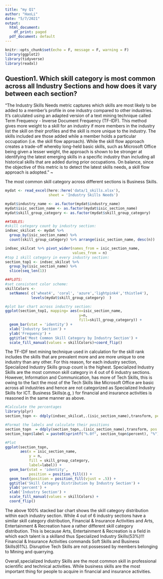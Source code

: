 ```yaml
---
title: "my Q1"
author: "HaoLi"
date: "5/7/2021"
output:
  html_document:
    df_print: paged
  pdf_document: default
---
```


```r
knitr::opts_chunk$set(echo = F, message = F, warning = F)
library(ggplot2)
library(tidyverse)
library(readxl)

```

## Question1. Which skill category is most common across all Industry Sections and how does it vary between each section? 

"The Industry Skills Needs metric captures which skills are most likely to be added to a member's profile in one industry compared to other industries. It's calculated using an adapted version of a text mining technique called Term Frequency - Inverse Document Frequency (TF-IDF). This method gives more weight to a skill for an industry if more members in the industry list the skill on their profiles and the skill is more unique to the industry. The skills included are those added while a member holds a particular occupation (i.e. the skill flow approach). While the skill flow approach creates a trade-off whereby long-held basic skills, such as Microsoft Office being given a lesser weight, the approach is shown to be stronger at identifying the latest emerging skills in a specific industry than including all historical skills that are added during prior occupations. On balance, since the objective of this metric is to detect the latest skills needs, a skill flow approach is adopted." ~ 

The most common skill category across different sections is Business Skills. 

```r
mydat <- read_excel(here::here('data/1_skills.xlsx'), 
                    sheet = 'Industry Skills Needs')

mydat$industry_name <- as.factor(mydat$industry_name)
mydat$isic_section_name <- as.factor(mydat$isic_section_name)
mydat$skill_group_category <- as.factor(mydat$skill_group_category)

##TABLES:
#skill category count by industry section:
indsec_skilcat <- mydat %>% 
  group_by(isic_section_name) %>%
  count(skill_group_category) %>% arrange(isic_section_name, desc(n))

indsec_skilcat %>% pivot_wider(names_from = isic_section_name,
                               values_from = n)
#top 1 skill category in every industry section:
section_top1 <- indsec_skilcat %>% 
  group_by(isic_section_name) %>% 
  slice(seq_len(1)) 

##PLOTS:
#set consistent color scheme:
skillColors <-
  setNames( c('wheat4', 'coral', 'azure','lightpink4','thistle4'),
            levels(mydat$skill_group_category)  )

#plot bar chart across inductry section:
ggplot(section_top1, mapping= aes(x=isic_section_name,
                                  y=n,
                                  fill=skill_group_category)) +
  geom_bar(stat = 'identity') +
  xlab('Industry Section') + 
  ylab('Frequency') +
  ggtitle('Most Common Skill Category by Industry Section') +
  scale_fill_manual(values = skillColors)+coord_flip()
```

The TF-IDF text mining technique used in calculation for the skill rank includes the skills that are prevalent more and are more unique to one industry than any other. For this reason, for each industry section, Specialized Industry Skills group count is the highest. Specialized Industry Skills are the most common skill category in 4 out of 6 industry sections. However, Information and Communication, has more of Tech Skills, this is owing to the fact the most of the Tech Skills like Microsoft Office are basic across all industries and hence are not categorized as Specialized Industry Skills for ICT. Business Skills(e.g, ) for financial and insurance activities is reasoned in the same manner as above. 

```r
#Calculate the percentages
library(plyr)
section_topn <- ddply(indsec_skilcat,.(isic_section_name),transform, percent = n/sum(n) * 100)

#Format the labels and calculate their positions
section_topn  = ddply(section_topn,.(isic_section_name),transform, pos = (cumsum(n) - 0.5 * n))
section_topn$label = paste0(sprintf("%.0f", section_topn$percent), "%")

#Plot
ggplot(section_topn, 
       aes(x = isic_section_name, 
           y = n, 
           fill = skill_group_category, 
           label=label)) +
  geom_bar(stat = 'identity', 
           position = position_fill()) +
  geom_text(position = position_fill(vjust = .5)) + 
  ggtitle('Skill Category Distribution by Industry Section') +
  ylab('percent') +
  xlab('Industry Section') +
  scale_fill_manual(values = skillColors) +
  coord_flip()
```
The above 100% stacked bar chart shows the skill category distribution within each industry section. While 4 out of 6 industry sections have a similar skill category distribution, Financial & Insurance Activities and Arts, Entertainment & Recreation have a rather different skill category distribution. This is because Arts, Entertainment & Recreation is a field in which each talent is a skilland thus Specialized Industry Skills(53%)!!! Financial & Insurance Activities commands Soft Skills and Business Skills(61%). Disruptive Tech Skills are not possessed by members belonging to Mining and quarrying.


Overall,specialized Industry Skills are the most common skill in professional scientific and technical activities. While business skills are the most important thing for people to acquire in financial and insurance activities.

